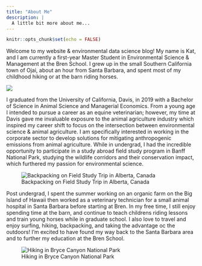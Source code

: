 ```yaml
---
title: "About Me"
description: |
  A little bit more about me...
---
```


```r
knitr::opts_chunk$set(echo = FALSE)
```

Welcome to my website & environmental data science blog! My name is Kat, and I am currently a first-year Master Student in Environmental Science & Management at the Bren School. I grew up in the small Southern California town of Ojai, about an hour from Santa Barbara, and spent most of my childhood hiking or at the barn riding horses.

![](www/me.png)

I graduated from the University of California, Davis, in 2019 with a Bachelor of Science in Animal Science and Managerial Economics. From a young age I intended to pursue a career as an equine veterinarian; however, my time at Davis gave me invaluable exposure to the animal agriculture industry which inspired my career shift to focus on the intersection between environmental science & animal agriculture. I am specifically interested in working in the corporate sector to develop solutions for mitigating anthropogenic emissions from animal agriculture. While in undergrad, I had the incredible opportunity to participate in a study abroad field study program in Banff National Park, studying the wildlife corridors and their conservation impact, which furthered my passion for environmental science. 

![Backpacking on Field Study Trip in Alberta, Canada](www/canada.png)

Post undergrad, I spent the summer working on an organic farm on the Big Island of Hawaii then worked as a veterinary technician for a small animal hospital in Santa Barbara before starting at Bren. In my free time, I still enjoy spending time at the barn, and continue to teach childrens riding lessons and train young horses while in graduate school. I also love to travel and enjoy surfing, hiking, backpacking, and taking the advantage oc the outdoors! I'm excited to have found my way back to the Santa Barbara area and to further my education at the Bren School. 

![Hiking in Bryce Canyon National Park](www/bryce.png)
